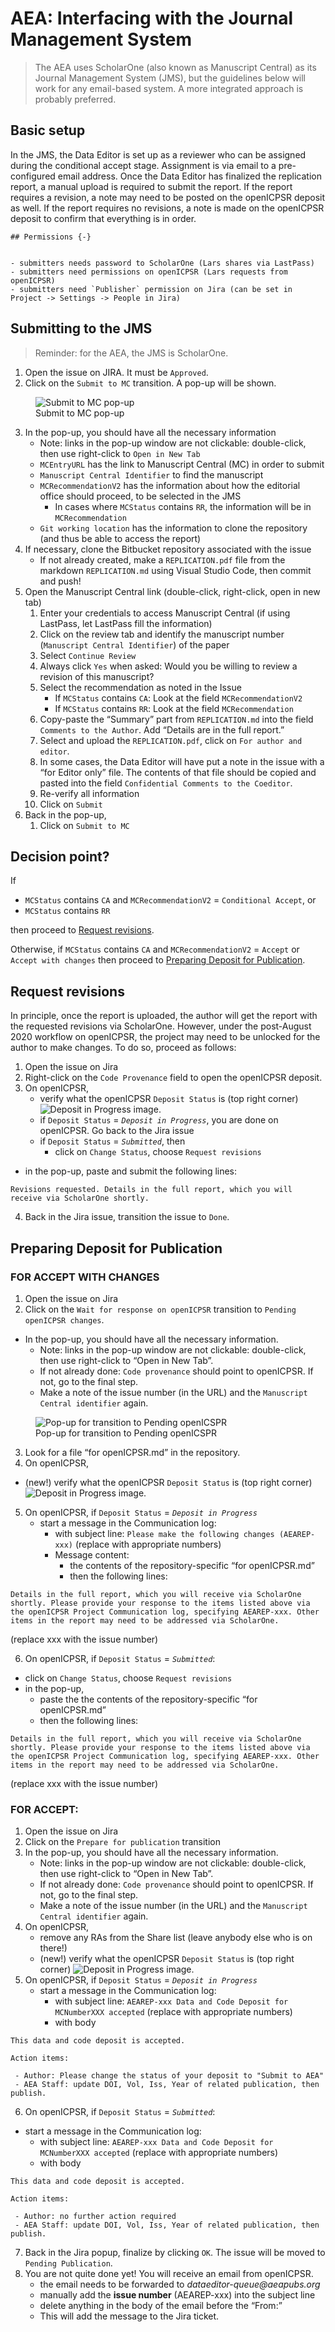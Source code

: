 # AEA: Interfacing with the Journal Management System

> The AEA uses ScholarOne (also known as Manuscript Central) as its Journal Management System (JMS), but the guidelines below will work for any email-based system. A more integrated approach is probably preferred.

## Basic setup

In the JMS, the Data Editor is set up as a reviewer who can be assigned during the conditional accept stage. Assignment is via email to a pre-configured email address. Once the Data Editor has finalized the replication report, a manual upload is required to submit the report. If the report requires a revision, a note may need to be posted on the openICPSR deposit as well. If the report requires no revisions, a note is made on the openICPSR deposit to confirm that everything is in order.

```block
## Permissions {-}


- submitters needs password to ScholarOne (Lars shares via LastPass)
- submitters need permissions on openICPSR (Lars requests from openICPSR)
- submitters need `Publisher` permission on Jira (can be set in Project -> Settings -> People in Jira)

```

## Submitting to the JMS

> Reminder: for the AEA, the JMS is ScholarOne.

1. Open the issue on JIRA. It must be `Approved`.
2. Click on the `Submit to MC` transition. A pop-up will be shown.

![Submit to MC pop-up](images/jira-Submit-to-MC.png)

3. In the pop-up, you should have all the necessary information
   - Note: links in the pop-up window are not clickable: double-click, then use right-click to `Open in New Tab`
   - `MCEntryURL`  has the link to Manuscript Central (MC) in order to submit
   - `Manuscript Central Identifier` to find the manuscript
   - `MCRecommendationV2` has the information about how the editorial office should proceed, to be selected in the JMS
      - In cases where `MCStatus` contains `RR`, the information will be in  `MCRecommendation`
   - `Git working location` has the information to clone the repository (and thus be able to access the report)
4. If necessary, clone the Bitbucket repository associated with the issue 
   -  If not already created, make a `REPLICATION.pdf` file from the markdown `REPLICATION.md` using Visual Studio Code, then commit and push!
5. Open the Manuscript Central link (double-click, right-click, open in new tab)
   1. Enter your credentials to access Manuscript Central (if using LastPass, let LastPass fill the information)
   2. Click on the review tab and identify the manuscript number (`Manuscript Central Identifier`) of the paper
   3. Select `Continue Review`
   4. Always click `Yes` when asked: Would you be willing to review a revision of this manuscript?
   5. Select the recommendation as noted in the Issue
      - If `MCStatus` contains `CA`: Look at the field `MCRecommendationV2`
      - If `MCStatus` contains `RR`: Look at the field  `MCRecommendation`
   6. Copy-paste the "Summary" part from `REPLICATION.md` into the field `Comments to the Author`. Add "Details are in the full report."
   7. Select and upload the `REPLICATION.pdf`, click on `For author and  editor`.
   8. In some cases, the Data Editor will have put a note in the issue with a "for Editor only" file. The contents of that file should be copied and pasted into the field `Confidential Comments to the Coeditor`.
   8. Re-verify all information
   9. Click on `Submit`
6. Back in the pop-up, 
   1. Click on `Submit to MC`


## Decision point?

If 

  - `MCStatus` contains `CA` and `MCRecommendationV2` = `Conditional Accept`, or
  - `MCStatus` contains `RR`

then proceed to [Request revisions].

Otherwise, if  `MCStatus` contains `CA` and `MCRecommendationV2` = `Accept` or `Accept with changes`
then proceed to [Preparing Deposit for Publication].

## Request revisions

In principle, once the report is uploaded, the author will get the report with the requested revisions via ScholarOne. However, under the post-August 2020 workflow on openICPSR, the project may need to be unlocked for the author to make changes.
To do so, proceed as follows:

1. Open the issue on Jira
2. Right-click on the `Code Provenance` field to open the openICPSR deposit.
3. On openICPSR, 
   - verify what the openICPSR `Deposit Status` is (top right corner) ![Deposit in Progress image](images/change-status-button.png).
   - if  `Deposit Status` = *`Deposit in Progress`*, you are done on openICPSR. Go back to the Jira issue
   - if `Deposit Status` = *`Submitted`*, then
      - click on `Change Status`, choose `Request revisions`
  - in the pop-up, paste and submit the following lines: 

```block
Revisions requested. Details in the full report, which you will receive via ScholarOne shortly. 
```

4. Back in the Jira issue, transition the issue to `Done`.




## Preparing Deposit for Publication
 

### FOR ACCEPT WITH CHANGES

1. Open the issue on Jira
2. Click on the `Wait for response on openICPSR` transition to `Pending openICPSR changes`. 
  - In the pop-up, you should have all the necessary information.
     - Note: links in the pop-up window are not clickable: double-click, then use right-click to "Open in New Tab".
     - If not already done: `Code provenance` should point to openICPSR. If not, go to the final step.
     - Make a note of the issue number (in the URL) and the `Manuscript Central identifier` again.

![Pop-up for transition to Pending openICSPR](images/jira-Wait-for-response-on-ICPSR.png)

3. Look for a file "for openICPSR.md" in the repository.
4. On openICPSR, 
  - (new!) verify what the openICPSR `Deposit Status` is (top right corner) ![Deposit in Progress image](images/change-status-button.png).
5. On openICPSR, if `Deposit Status` = *`Deposit in Progress`*
   - start a message in the Communication log:
      - with subject line: `Please make the following changes (AEAREP-xxx)` (replace with appropriate numbers)
      - Message content: 
         - the contents of the repository-specific "for openICPSR.md"
         - then the following lines: 

```block
Details in the full report, which you will receive via ScholarOne shortly. Please provide your response to the items listed above via the openICPSR Project Communication log, specifying AEAREP-xxx. Other items in the report may need to be addressed via ScholarOne.
```
(replace xxx with the issue number)

6. On openICPSR, if `Deposit Status` = *`Submitted`*:
  - click on `Change Status`, choose `Request revisions`
  - in the pop-up, 
    - paste the the contents  of the repository-specific "for openICPSR.md"
    - then the following lines: 

```block
Details in the full report, which you will receive via ScholarOne shortly. Please provide your response to the items listed above via the openICPSR Project Communication log, specifying AEAREP-xxx. Other items in the report may need to be addressed via ScholarOne.
```
(replace xxx with the issue number)
 

### FOR ACCEPT:
1. Open the issue on Jira
2. Click on the `Prepare for publication` transition
3. In the pop-up, you should have all the necessary information.
   - Note: links in the pop-up window are not clickable: double-click, then use right-click to "Open in New Tab".
   - If not already done: `Code provenance` should point to openICPSR. If not, go to the final step.
   - Make a note of the issue number (in the URL) and the `Manuscript Central identifier` again.
4. On openICPSR,
   - remove any RAs from the Share list (leave anybody else who is on there!)
   - (new!) verify what the openICPSR `Deposit Status` is (top right corner) ![Deposit in Progress image](images/change-status-button.png).
5. On openICPSR, if `Deposit Status` = *`Deposit in Progress`*
   - start a message in the Communication log:
      - with subject line: `AEAREP-xxx Data and Code Deposit for MCNumberXXX accepted` (replace with appropriate numbers)
      - with body
      
```block2
This data and code deposit is accepted.

Action items:

 - Author: Please change the status of your deposit to "Submit to AEA"
 - AEA Staff: update DOI, Vol, Iss, Year of related publication, then publish.
```

6. On openICPSR, if `Deposit Status` = *`Submitted`*:
  - start a message in the Communication log:
      - with subject line: `AEAREP-xxx Data and Code Deposit for MCNumberXXX accepted` (replace with appropriate numbers)
      - with body
      

```block2
This data and code deposit is accepted.

Action items:

 - Author: no further action required
 - AEA Staff: update DOI, Vol, Iss, Year of related publication, then publish.
```

7. Back in the Jira popup, finalize by clicking `OK`. The issue will be moved to `Pending Publication`.
8. You are not quite done yet! You will receive an email from openICPSR.  
   - the email needs to be forwarded to *dataeditor-queue@aeapubs.org* 
   - manually add the **issue number** (AEAREP-xxx) into the subject line
   - delete anything in the body of the email before the "From:" 
   - This will add the message to the Jira ticket.

